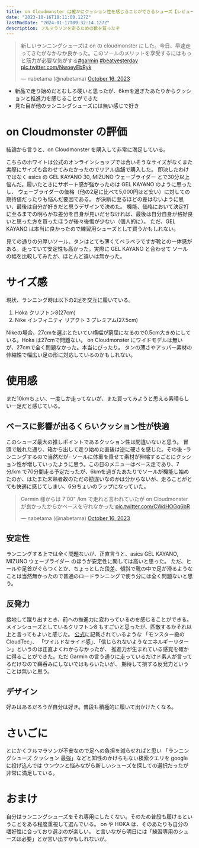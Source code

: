 ```yaml
---
title: on Cloudmonster は確かにクッション性を感じることができるシューズ【レビュー】
date: "2023-10-16T18:11:00.127Z"
lastModDate: "2024-01-17T09:32:14.127Z"
description: フルマラソンを走るための靴を買ったぞ
---
```


<blockquote class="twitter-tweet"><p lang="ja" dir="ltr">新しいランニングシューズは on の cloudmonster にした。今日、早速走ってきたがなかなか良かった。このソールのメリットを享受するにはもっと筋力が必要な気がする<a href="https://twitter.com/hashtag/garmin?src=hash&amp;ref_src=twsrc%5Etfw">#garmin</a> <a href="https://twitter.com/hashtag/beatyesterday?src=hash&amp;ref_src=twsrc%5Etfw">#beatyesterday</a> <a href="https://t.co/NwoeyEbRyk">pic.twitter.com/NwoeyEbRyk</a></p>&mdash; nabetama (@nabetama) <a href="https://twitter.com/nabetama/status/1713867804846526774?ref_src=twsrc%5Etfw">October 16, 2023</a></blockquote> <script async src="https://platform.twitter.com/widgets.js" charset="utf-8"></script>

- 新品で走り始めだとむしろ硬いと思ったが、6kmを過ぎたあたりからクッションと推進力を感じることができた
- 見た目が他のランニングシューズには無い感じで好き

# on Cloudmonster の評価

結論から言うと、on Cloudmonster を購入して非常に満足している。

こちらのホワイトは公式のオンラインショップでは合いそうなサイズがなくまた実際にサイズも合わせてみたかったのでリアル店舗で購入した。
即決したわけではなく asics の GEL KAYANO 30, MIZUNO ウェーブライダー とで30分以上悩んだ。履いたときにサポート感が強かったのは GEL KAYANO のように思ったし、
ウェーブライダーの価格（他の2足に比べて5,000円ほど安い）に対しての期待値だったりも悩んだ要因である。
が決断に至るほどの差はないように思い、最後は自分が好きだと思うデザインで決めた。
機能、価格において決定打に至るまでの明らかな差分を自身が見いだせなければ、最後は自分自身が格好良いと思った方を買ったほうが後々後悔が少ない（個人的に）。
ただ、GEL KAYANO は本当に良かったので練習用シューズとして買うかもしれない。

見ての通りの分厚いソール、タンはとても薄くてペラペラですが靴との一体感がある。走っていて安定性も高かった。実際に GEL KAYANO と合わせて
ソールの幅を比較してみたが、ほとんど違いは無かった。

# サイズ感

現状、ランニング時は以下の2足を交互に履いている。

1. Hoka クリフトン8(27cm)
1. Nike インフィニティ リアクト 3 プレミアム(27.5cm)

Nikeの場合、27cmを選ぶとたいてい横幅が窮屈になるので0.5cm大きめにしている。Hoka は27cmで問題ない。
on Cloudmonster にワイドモデルは無いが、27cmで全く問題なかった。本当にぴったり。
タンの薄さやアッパー素材の伸縮性で幅広い足の形に対応しているのかもしれない。

# 使用感

まだ10kmちょい、一度しか走ってないが、また買ってみようと思える素晴らしい一足だと感じている。

## ペースに影響が出るくらいクッション性が快適

このシューズ最大の推しポイントであるクッション性は間違いないと思う。
冒頭で触れた通り、箱から出して走り始めた直後は逆に硬さを感じた。その後 -ランニングするので当然だが- ソールに体重を乗せて素材が伸縮するごとにクッション性が増していったように思う。この日のメニューはベース走であり、7分/km で70分間走る予定だったが、6kmを過ぎたあたりでソールが機能し始めたのか、はたまた未熟者故のただの勘違いなのかは分からないが、走ることがとても快適に感じてしまい、6分ちょいのラップになっていた。

<blockquote class="twitter-tweet"><p lang="ja" dir="ltr">Garmin 様からは 7&#39;00&quot; /km で走れと言われていたが on Cloudmonster が良かったからかペースを守れなかった <a href="https://t.co/CWdHOGq6bR">pic.twitter.com/CWdHOGq6bR</a></p>&mdash; nabetama (@nabetama) <a href="https://twitter.com/nabetama/status/1713934041890824358?ref_src=twsrc%5Etfw">October 16, 2023</a></blockquote> <script async src="https://platform.twitter.com/widgets.js" charset="utf-8"></script>

## 安定性

ランニングする上では全く問題ないが、正直言うと、asics GEL KAYANO, MIZUNO ウェーブライダー のほうが安定性に関しては高いと思った。
ただ、ヒールや足首がぐらつくとか、ちょっとした段差、傾斜で靴の中で足が滑るようなことは当然無かったので普通のロードランニングで使う分には全く問題ないと思う。

## 反発力

接地して蹴り出すとき、前への推進力に変わっているのを感じることができる。
メインシューズとしているクリフトン8 もすごいと思ったが、匹敵するかそれ以上と言ってもよいと感じた。
[公式](https://www.on-running.com/ja-jp/products/cloudmonster-61/mens/)に記載されているような
「モンスター級のCloudTec」、 「ワイルドなライド感」、「信じられないようなエネルギーリターン」というのは正直よくわからなかったが、
推進力が生まれている感覚を確かに得ることができた。ただ Garmin の言う通りに走っているだけド素人が言ってるだけなので鵜呑みにしないではもらいたいが、
期待して損する反発力ということは無いと思う。

## デザイン

好みはあるだろうが自分は好き。普段も積極的に履いて出かけたくなる。

# さいごに

とにかくフルマラソンが不安なので足への負担を減らせればと思い
「ランニングシューズ クッション 最強」などと知性のかけらもない検索クエリを google に投げ込んでは
ウンウンと悩みながら新しいシューズを探しての選択だったが非常に満足している。

# おまけ

自分はランニングシューズをそれ専用にしたくない。そのため普段も履けるということをある程度重視して選んでいる。
on や HOKA は、そのあたりも自分の嗜好性に合っており選ぶのが楽しい。
と言いながら明日には「練習専用のシューズは必要」とか言い出すかもしれないが。
